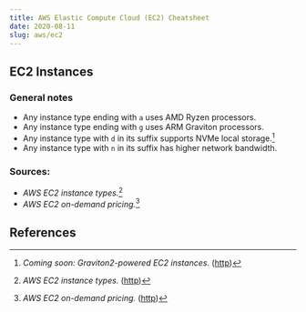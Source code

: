 ```yaml
---
title: AWS Elastic Compute Cloud (EC2) Cheatsheet
date: 2020-08-11
slug: aws/ec2
---
```


## EC2 Instances

### General notes
* Any instance type ending with `a` uses AMD Ryzen processors.
* Any instance type ending with `g` uses ARM Graviton processors.
* Any instance type with `d` in its suffix supports NVMe local storage.[^3]
* Any instance type with `n` in its suffix has higher network bandwidth.

### Sources:
* _AWS EC2 instance types._[^1]
* _AWS EC2 on-demand pricing._[^2]

## References
[^1]: _AWS EC2 instance types._ ([http](https://aws.amazon.com/ec2/instance-types/))
[^2]: _AWS EC2 on-demand pricing._ ([http](https://aws.amazon.com/ec2/pricing/on-demand/))
[^3]: _Coming soon: Graviton2-powered EC2 instances._ ([http](https://aws.amazon.com/blogs/aws/coming-soon-graviton2-powered-general-purpose-compute-optimized-memory-optimized-ec2-instances/))
